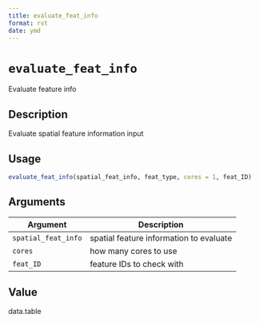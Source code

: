 ```yaml
--- 
title: evaluate_feat_info 
format: rst 
date: ymd 
--- 
```

# `evaluate_feat_info`

Evaluate feature info


## Description

Evaluate spatial feature information input


## Usage

```r
evaluate_feat_info(spatial_feat_info, feat_type, cores = 1, feat_ID)
```


## Arguments

Argument      |Description
------------- |----------------
`spatial_feat_info`     |     spatial feature information to evaluate
`cores`     |     how many cores to use
`feat_ID`     |     feature IDs to check with


## Value

data.table


